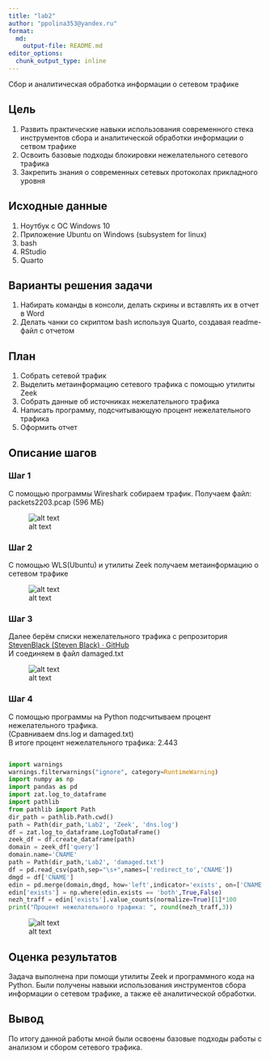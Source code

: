 ```yaml
---
title: "lab2"
author: "ppolina353@yandex.ru"
format:   
  md:
    output-file: README.md
editor_options: 
  chunk_output_type: inline
---
```

Сбор и аналитическая обработка информации о сетевом трафике

## Цель 

1. Развить практические навыки использования современного стека инструментов \n сбора и аналитической обработки информации о сетвом трафике
2. Освоить базовые подходы блокировки нежелательного сетевого трафика \n
3. Закрепить знания о современных сетевых протоколах прикладного уровня \n

## Исходные данные

1. Ноутбук с ОС Windows 10
2. Приложение Ubuntu on Windows (subsystem for linux)
3. bash
4. RStudio
5. Quarto
 
## Варианты решения задачи

1. Набирать команды в консоли, делать скрины и вставлять их в отчет в Word
2. Делать чанки со скриптом bash используя Quarto, создавая readme-файл с отчетом

## План

1. Собрать сетевой трафик
2. Выделить метаинформацию сетевого трафика с помощью утилиты Zeek
3. Собрать данные об источниках нежелательного трафика
4. Написать программу, подсчитывающую процент нежелательного трафика
5. Оформить отчет

## Описание шагов

### Шаг 1

С помощью программы Wireshark собираем трафик. Получаем файл: packets2203.pcap (596 МБ)

![alt text](1.png) 

### Шаг 2

С помощью WLS(Ubuntu) и утилиты Zeek получаем метаинформацию о сетевом трафике

![alt text](2.png)

### Шаг 3 

Далее берём списки нежелательного трафика с репрозитория [StevenBlack (Steven Black) · GitHub](https://github.com/StevenBlack) \
И соединяем в файл damaged.txt

![alt text](3.png)

### Шаг 4

С помощью программы на Python подсчитываем процент нежелательного трафика.\
(Сравниваем dns.log и damaged.txt)\
В итоге процент нежелательного трафика: 2.443 

``` python

import warnings
warnings.filterwarnings("ignore", category=RuntimeWarning)
import numpy as np
import pandas as pd
import zat.log_to_dataframe
import pathlib
from pathlib import Path
dir_path = pathlib.Path.cwd()
path = Path(dir_path,'Lab2', 'Zeek', 'dns.log')
df = zat.log_to_dataframe.LogToDataFrame()
zeek_df = df.create_dataframe(path)
domain = zeek_df['query']
domain.name='CNAME'
path = Path(dir_path,'Lab2', 'damaged.txt')
df = pd.read_csv(path,sep="\s+",names=['redirect_to','CNAME'])
dmgd = df['CNAME']
edin = pd.merge(domain,dmgd, how='left',indicator='exists', on=['CNAME'],)
edin['exists'] = np.where(edin.exists == 'both',True,False)
nezh_traff = edin['exists'].value_counts(normalize=True)[1]*100
print("Процент нежелательного трафика: ", round(nezh_traff,3))

```

![alt text](4.png)

## Оценка результатов

Задача выполнена при помощи утилиты Zeek и программного кода на Python. 
Были получены навыки использования инструментов сбора информации о сетевом трафике, а также её аналитической обработки.

## Вывод

По итогу данной работы мной были освоены базовые подходы работы с анализом и сбором сетевого трафика. 
